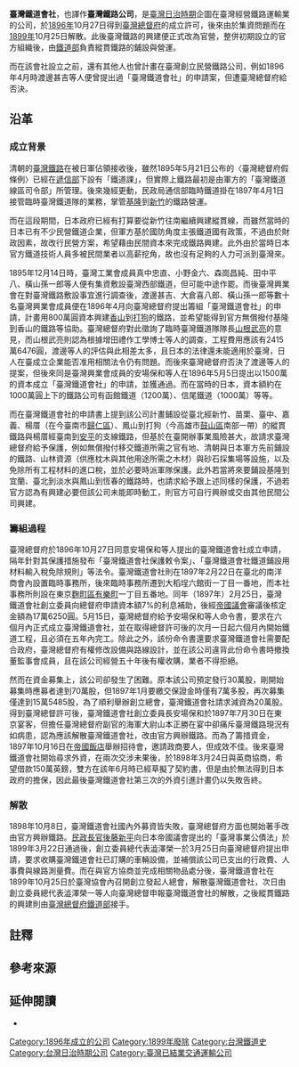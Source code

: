 '''臺灣鐵道會社'''，也譯作'''臺灣鐵路公司'''，是[[臺灣日治時期|臺灣日治時期]]企圖在臺灣經營鐵路運輸業的公司，於[[1896年臺灣|1896年]]10月27日得到[[臺灣總督府|臺灣總督府]]的成立許可{{r|江|page=255}}，後來由於集資問題而在[[1899年臺灣|1899年]]10月25日解散{{r|江|page=254}}。此後臺灣鐵路的興建便正式改為官營，整併初期設立的官方組織後，由[[臺灣總督府交通局鐵道部|鐵道部]]負責縱貫鐵路的鋪設與營運。

而在該會社設立之前，還有其他人也曾計畫在臺灣創立民營鐵路公司，例如1896年4月時渡邊甚吉等人便曾提出過「臺灣鐵道會社」的申請案{{r|陳|page=106}}，但遭臺灣總督府給否決{{r|陳|page=107}}。

== 沿革 ==
=== 成立背景 ===
清朝的[[臺灣鐵路_(清朝)|臺灣鐵路]]在被日軍佔領接收後，雖然1895年5月21日公布的〈臺灣總督府假條例〉{{NoteTag|1=日文中的「假條例」指的是中文「臨時條例」、「暫行條例」的意思。}}已經在[[臺灣總督府交通局遞信部|遞信部]]下設有「鐵道課」，但實際上鐵路最初是由軍方的「臺灣鐵道線區司令部」所管理{{r|王}}。後來幾經更動，民政局通信部臨時鐵道掛在1897年4月1日接管臨時臺灣鐵道隊的業務，掌管[[基隆車站|基隆]]到[[新竹車站|新竹]]的鐵路營運{{r|王}}。

而在這段期間，日本政府已經有打算要從新竹往南繼續興建縱貫線，而雖然當時的日本已有不少民營鐵道企業{{NoteTag|1=日本在1882年即有民營的「[[日本鐵道|日本鐵道會社]]」{{r|陳|page=101}}，而在1891年7月日本鐵道局長[[井上勝|井上勝]]便提出鐵道國有化的建議{{r|陳|page=103}}，但到了1906年日本政府才確立鐵道國有政策{{r|陳|page=104}}。}}，但軍方基於國防角度主張鐵道國有政策，不過由於財政因素，故改行民營方案，希望藉由民間資本來完成鐵路興建{{r|陳|page=105}}。此外由於當時日本官方鐵道技術人員多被民間業者以高薪挖角，故也沒有足夠的人力可派到臺灣來{{r|陳|page=105}}。

1895年12月14日時，臺灣工業會成員真中忠直、小野金六、森崗昌純、田中平八、橫山孫一郎等人便有集資敷設臺灣西部鐵道，但可能中途作罷{{r|陳|page=106}}。而後臺灣興業會在對臺灣鐵路敷設事宜進行調查後，渡邊甚吉、大倉喜八郎、橫山孫一郎等數十名臺灣興業會成員便在1896年4月向臺灣總督府提出籌組「臺灣鐵道會社」的申請，計畫用800萬圓資本興建[[香山區|香山]]到[[高雄市|打狗]]的鐵路，並希望能得到官方無償撥付基隆到香山的鐵路等協助{{r|陳|page=106}}{{r|江|page=224}}。臺灣總督府對此徵詢了臨時臺灣鐵道隊隊長[[山根武亮|山根武亮]]的意見，而山根武亮則認為根據增田禮作工學博士等人的調查，工程費用應該有2415萬6476圓，渡邊等人的評估與此相差太多，且日本的法律還未能適用於臺灣，日人在臺成立企業能否准用相關法令仍有問題{{r|陳|page=106}}。而後來臺灣總督府否決了渡邊等人的提案，但後來同是臺灣興業會成員的安場保和等人在1896年5月5日提出以1500萬的資本成立「臺灣鐵道會社」的申請，並獲通過{{r|陳|page=107}}。而在當時的日本，資本額約在1000萬圓上下的鐵路公司有函館鐵道（1200萬）、信尾鐵道（1000萬）等等{{r|陳|page=108}}。

而在臺灣鐵道會社的申請書上提到該公司計畫鋪設從臺北經新竹、苗栗、臺中、嘉義、楊厝（在今臺南市[[歸仁區|歸仁區]]）、鳳山到打狗（今高雄市[[鼓山區|鼓山區]]南部一帶）的縱貫鐵路與楊厝經臺南到[[安平區|安平]]的支線鐵路，但基於在臺開辦事業風險甚大，故請求臺灣總督府給予保護{{r|江|page=228}}，例如無償撥付移交鐵道所需之官有地、清朝與日本軍方先前鋪設的鐵路、山林資源（供應枕木與其他用途所需之木材）與砂石採集場等設施，以及免除所有工程材料的進口稅，並於必要時派軍隊保護{{r|江|page=229}}{{r|陳|page=107}}。此外若當將來要鋪設基隆到宜蘭、臺北到淡水與鳳山到恆春的鐵路時，也請求給予跟上述同樣的保護，不過若官方認為有興建必要但該公司未能即時動工，則官方可自行興辦或交由其他民間公司興建{{r|陳|page=108}}{{r|江|page=229}}。

=== 籌組過程 ===
臺灣總督府於1896年10月27日同意安場保和等人提出的臺灣鐵道會社成立申請{{r|江|page=243}}，隔年針對其保護措施發布「臺灣鐵道會社保護敕令案」、「臺灣鐵道會社鐵道鋪設用材料輸入稅免除規則」等法令{{r|陳|page=109}}。臺灣鐵道會社則在1897年2月22日在臺北的南洋商會內設置臨時事務所，後來臨時事務所遷到大稻埕六館街一丁目一番地，而本社事務所則設在東京[[麴町區|麴町區]][[有樂町|有樂町]]一丁目五番地{{r|江|page=244}}。同年（1897年）2月25日，臺灣鐵道會社創立委員向總督府申請資本額7%的利息補助，後經[[帝國議會_(日本)|帝國議會]]審議後核定金額為17萬6250圓{{r|陳|page=109}}{{r|江|page=244}}。5月15日，臺灣總督府給予安場保和等人命令書，要求在六個月內正式成立臺灣鐵道會社，並在取得總督許可後的次月一日起六個月內開始鐵道工程，且必須在五年內完工{{r|陳|page=109}}{{r|江|page=244}}。除此之外，該份命令書還要求臺灣鐵道會社需要配合政府，臺灣總督府有權修改設備與路線設計，並在該公司違背此份命令書時撤換董監事會成員，且在該公司經營五十年後有權收購，業者不得拒絕{{r|陳|page=110}}。

然而在資金募集上，該公司卻發生了困難。原本該公司預定發行30萬股，剛開始募集時應募者達到70萬股，但1897年1月要繳交保證金時僅有7萬多股，再次募集僅達到15萬5485股，為了順利舉辦創立總會，臺灣鐵道會社請求減資為20萬股{{r|江|page=245}}。得到臺灣總督許可後，臺灣鐵道會社創立委員長安場保和於1897年7月30日在東京宴客，但擔任臺灣總督府副官的海軍大尉山本正勝在宴中卻痛斥臺灣鐵路現況有如病患，認為應該解散臺灣鐵道會社，改由官方興辦鐵路{{r|陳|page=118}}{{r|江|page=245}}。而為了籌措資金，1897年10月16日在[[帝國飯店|帝國飯店]]舉辦招待會，邀請政商要人，但成效不佳{{r|陳|page=114}}。後來臺灣鐵道會社開始尋求外資，在兩次交涉未果後，於1898年3月24日與英商{{link-en|拜爾皮考克公司|Beyer, Peacock and Company}}協商，希望借款150萬英鎊，雙方在該年6月時已經草擬了契約書{{r|陳|page=115}}{{r|江|page=246}}，但是由於無法得到日本政府的擔保，因此最後臺灣鐵道會社第三次的外資引進計畫仍以失敗告終{{r|陳|page=117}}。

=== 解散 ===
1898年10月8日，臺灣鐵道會社國內外募資皆失敗，臺灣總督府方面也開始著手改由官方興辦鐵路{{r|江|page=252}}。[[民政長官|民政長官]][[後藤新平|後藤新平]]向日本帝國議會提出的「臺灣事業公債法」於1899年3月22日通過後，創立委員總代表澁澤榮一於3月25日向臺灣總督府提出申請，要求收購臺灣鐵道會社已訂購的車輛設備，並補償該公司已支出的行政費、人事費與線路測量費{{r|陳|page=117}}。而在與官方協商並完成相關物品處分後，臺灣鐵道會社在1899年10月25日於臺灣協會內召開創立發起人總會，解散臺灣鐵道會社，次日由創立委員總代表澁澤榮一等人向臺灣總督申報臺灣鐵道會社的解散{{r|江|page=254}}，之後縱貫鐵路的興建則由[[臺灣總督府交通局鐵道部|臺灣總督府鐵道部]]接手。

== 註釋 ==
{{ReflistH}}
{{NoteFoot}}
{{ReflistF}}

== 參考來源 ==
{{reflist|refs=
<ref name="陳">{{cite journal|author=陳家豪 |title=〈日治初期臺灣鐵道政策的轉變：以「國營」、「民營」的討論為中心〉 |journal=《臺灣文獻》 |volume=63 |issue=2 |publisher=國史館臺灣文獻館 |date=2012-06-30 |issn=1016-457X}}</ref>
<ref name="江">{{cite book|author=臺灣總督府鐵道部 著；江慶林 譯 |title=《臺灣鐵路史 上卷》 |publisher=臺灣省文獻委員會 ||date=1990年6月}}</ref>
<ref name="王">{{cite book|author=王珊珊 |title=《近代台灣縱貫鐵路與貨物運輸之研究（1887－1935）》 |publisher=新竹縣文化局 |isbn=957-01-7955-4 |pages=85－93頁|date=2004年12月}}</ref>
}}

== 延伸閱讀 ==
*{{cite book|url=http://jdlib.ntl.gov.tw/cgi-bin/browse.cgi?bookid=bjna00025v01&root=NTdata1|language=ja|author=臺灣總督府鐵道部|title=《臺灣鐵道史》〈附錄 第二章 私設鐵道會社·第一節 臺灣鐵道會社〉|publisher=近藤商店活版部|date=1906-09-30|pages=407－482頁}}{{dead link|date=2018年1月 |bot=InternetArchiveBot |fix-attempted=yes }}

{{臺灣鐵道史}}

[[Category:1896年成立的公司|Category:1896年成立的公司]]
[[Category:1899年廢除|Category:1899年廢除]]
[[Category:台灣鐵道史|Category:台灣鐵道史]]
[[Category:台灣日治時期公司|Category:台灣日治時期公司]]
[[Category:臺灣已結業交通運輸公司|Category:臺灣已結業交通運輸公司]]